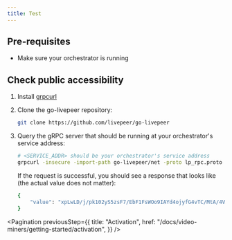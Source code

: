 ```yaml
---
title: Test
---
```


## Pre-requisites

- Make sure your orchestrator is running

## Check public accessibility

1. Install [grpcurl](https://github.com/fullstorydev/grpcurl#installation)

2. Clone the go-livepeer repository:

   ```bash
   git clone https://github.com/livepeer/go-livepeer
   ```

3. Query the gRPC server that should be running at your orchestrator's service
   address:

   ```bash
   # <SERVICE_ADDR> should be your orchestrator's service address
   grpcurl -insecure -import-path go-livepeer/net -proto lp_rpc.proto <SERVICE_ADDR> net.Orchestrator/Ping
   ```

   If the request is successful, you should see a response that looks like (the
   actual value does not matter):

   ```bash
   {
       "value": "xpLwLD/j/pk102yS5zsF7/EbF1FsWOo9IAYd4ojyfG4vTC/MtA/4VtwTYt1WmyCSuGdkIKhmWZ2C7ovW8CLuIhw="
   }
   ```

<Pagination
  previousStep={{
    title: "Activation",
    href: "/docs/video-miners/getting-started/activation",
  }}
/>
